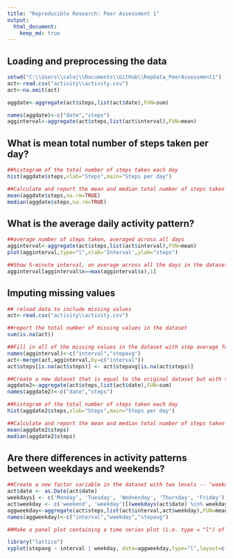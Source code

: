 ```yaml
---
title: "Reproducible Research: Peer Assessment 1"
output: 
  html_document:
    keep_md: true
---
```



## Loading and preprocessing the data
```r
setwd("C:\\Users\\calej\\Documents\\GitHub\\RepData_PeerAssessment1")
act<-read.csv("activity\\activity.csv")
act<-na.omit(act)

aggdate<-aggregate(act$steps,list(act$date),FUN=sum)

names(aggdate)<-c("date","steps")
agginterval<-aggregate(act$steps,list(act$interval),FUN=mean)
```

## What is mean total number of steps taken per day?
```r
##histogram of the total number of steps taken each day
hist(aggdate$steps,xlab="Steps",main="Steps per day")

##Calculate and report the mean and median total number of steps taken per day
mean(aggdate$steps,na.rm=TRUE)
median(aggdate$steps,na.rm=TRUE)
```

## What is the average daily activity pattern?
```r
##average number of steps taken, averaged across all days 
agginterval<-aggregate(act$steps,list(act$interval),FUN=mean)
plot(agginterval,type="l",xlab='Interval',ylab="steps")

##Show 5-minute interval, on average across all the days in the dataset, which contains the maximum number of steps
agginterval[agginterval$x==max(agginterval$x),1]
```


## Imputing missing values
```r
## reload data to include missing values
act<-read.csv("activity\\activity.csv")

##report the total number of missing values in the dataset
sum(is.na(act))

##Fill in all of the missing values in the dataset with step average for missing interval
names(agginterval)<-c("interval","stepavg")
act<-merge(act,agginterval,by=c("interval"))
act$steps[is.na(act$steps)] <- act$stepavg[is.na(act$steps)]

##Create a new dataset that is equal to the original dataset but with the missing data filled in
aggdate2<-aggregate(act$steps,list(act$date),FUN=sum)
names(aggdate2)<-c("date","steps")

##histogram of the total number of steps taken each day 
hist(aggdate2$steps,xlab="Steps",main="Steps per day")

##Calculate and report the mean and median total number of steps taken per day
mean(aggdate2$steps)
median(aggdate2$steps)
```

## Are there differences in activity patterns between weekdays and weekends?
```r
##Create a new factor variable in the dataset with two levels -- "weekday" and "weekend" indicating whether a given date is a weekday or weekend day
act$date <- as.Date(act$date)
weekdays1 <- c('Monday', 'Tuesday', 'Wednesday', 'Thursday', 'Friday')
act$weekday <- c('weekend', 'weekday')[(weekdays(act$date) %in% weekdays1)+1L]
aggweekday<-aggregate(act$steps,list(act$interval,act$weekday),FUN=mean)
names(aggweekday)<-c("interval","weekday","stepavg")

##Make a panel plot containing a time series plot (i.e. type = "l") of the 5-minute interval (x-axis) and the average number of steps taken, averaged across all weekday days or weekend days (y-axis).

library("lattice")
xyplot(stepavg ~ interval | weekday, data=aggweekday,type="l",layout=c(1,2))

```
